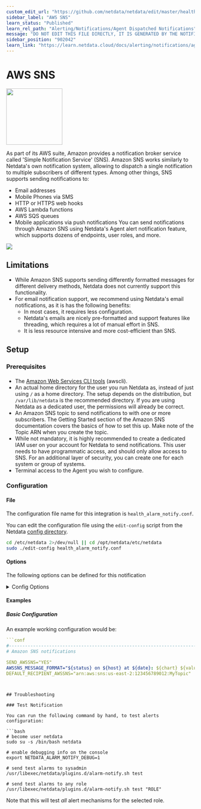 ```yaml
---
custom_edit_url: "https://github.com/netdata/netdata/edit/master/health/notifications/awssns/metadata.yaml"
sidebar_label: "AWS SNS"
learn_status: "Published"
learn_rel_path: "Alerting/Notifications/Agent Dispatched Notifications"
message: "DO NOT EDIT THIS FILE DIRECTLY, IT IS GENERATED BY THE NOTIFICATION'S metadata.yaml FILE"
sidebar_position: "902042"
learn_link: "https://learn.netdata.cloud/docs/alerting/notifications/agent-dispatched-notifications/aws-sns"
---
```



# AWS SNS


<img src="https://netdata.cloud/img/aws.svg" width="150"/>


As part of its AWS suite, Amazon provides a notification broker service called 'Simple Notification Service' (SNS). Amazon SNS works similarly to Netdata's own notification system, allowing to dispatch a single notification to multiple subscribers of different types. Among other things, SNS supports sending notifications to:
- Email addresses
- Mobile Phones via SMS
- HTTP or HTTPS web hooks
- AWS Lambda functions
- AWS SQS queues
- Mobile applications via push notifications
You can send notifications through Amazon SNS using Netdata's Agent alert notification feature, which supports dozens of endpoints, user roles, and more.


<img src="https://img.shields.io/badge/maintained%20by-Netdata-%2300ab44" />

## Limitations

- While Amazon SNS supports sending differently formatted messages for different delivery methods, Netdata does not currently support this functionality.
- For email notification support, we recommend using Netdata's email notifications, as it is has the following benefits:
  - In most cases, it requires less configuration.
  - Netdata's emails are nicely pre-formatted and support features like threading, which requires a lot of manual effort in SNS.
  - It is less resource intensive and more cost-efficient than SNS.



## Setup

### Prerequisites

#### 

- The [Amazon Web Services CLI tools](https://docs.aws.amazon.com/cli/latest/userguide/getting-started-install.html) (awscli).
- An actual home directory for the user you run Netdata as, instead of just using `/` as a home directory. The setup depends on the distribution, but `/var/lib/netdata` is the recommended directory. If you are using Netdata as a dedicated user, the permissions will already be correct.
- An Amazon SNS topic to send notifications to with one or more subscribers. The Getting Started section of the Amazon SNS documentation covers the basics of how to set this up. Make note of the Topic ARN when you create the topic.
- While not mandatory, it is highly recommended to create a dedicated IAM user on your account for Netdata to send notifications. This user needs to have programmatic access, and should only allow access to SNS. For an additional layer of security, you can create one for each system or group of systems.
- Terminal access to the Agent you wish to configure.



### Configuration

#### File

The configuration file name for this integration is `health_alarm_notify.conf`.


You can edit the configuration file using the `edit-config` script from the
Netdata [config directory](/docs/configuring/configuration#the-netdata-config-directory).

```bash
cd /etc/netdata 2>/dev/null || cd /opt/netdata/etc/netdata
sudo ./edit-config health_alarm_notify.conf
```
#### Options

The following options can be defined for this notification

<details><summary>Config Options</summary>

| Name | Description | Default | Required |
|:----|:-----------|:-------|:--------:|
| aws path | The full path of the aws command. If empty, the system `$PATH` will be searched for it. If not found, Amazon SNS notifications will be silently disabled. |  | True |
| SEND_AWSNS | Set `SEND_AWSNS` to YES | YES | True |
| AWSSNS_MESSAGE_FORMAT | Set `AWSSNS_MESSAGE_FORMAT` to to the string that you want the alert to be sent into. | ${status} on ${host} at ${date}: ${chart} ${value_string} | True |
| DEFAULT_RECIPIENT_AWSSNS | Set `DEFAULT_RECIPIENT_AWSSNS` to the Topic ARN you noted down upon creating the Topic. |  | True |

##### AWSSNS_MESSAGE_FORMAT

The supported variables are:

| Variable name               | Description                                                                      |
|:---------------------------:|:---------------------------------------------------------------------------------|
| `${alarm}`                  | Like "name = value units"                                                        |
| `${status_message}`         | Like "needs attention", "recovered", "is critical"                               |
| `${severity}`               | Like "Escalated to CRITICAL", "Recovered from WARNING"                           |
| `${raised_for}`             | Like "(alarm was raised for 10 minutes)"                                         |
| `${host}`                   | The host generated this event                                                    |
| `${url_host}`               | Same as ${host} but URL encoded                                                  |
| `${unique_id}`              | The unique id of this event                                                      |
| `${alarm_id}`               | The unique id of the alarm that generated this event                             |
| `${event_id}`               | The incremental id of the event, for this alarm id                               |
| `${when}`                   | The timestamp this event occurred                                                |
| `${name}`                   | The name of the alarm, as given in netdata health.d entries                      |
| `${url_name}`               | Same as ${name} but URL encoded                                                  |
| `${chart}`                  | The name of the chart (type.id)                                                  |
| `${url_chart}`              | Same as ${chart} but URL encoded                                                 |
| `${status}`                 | The current status : REMOVED, UNINITIALIZED, UNDEFINED, CLEAR, WARNING, CRITICAL |
| `${old_status}`             | The previous status: REMOVED, UNINITIALIZED, UNDEFINED, CLEAR, WARNING, CRITICAL |
| `${value}`                  | The current value of the alarm                                                   |
| `${old_value}`              | The previous value of the alarm                                                  |
| `${src}`                    | The line number and file the alarm has been configured                           |
| `${duration}`               | The duration in seconds of the previous alarm state                              |
| `${duration_txt}`           | Same as ${duration} for humans                                                   |
| `${non_clear_duration}`     | The total duration in seconds this is/was non-clear                              |
| `${non_clear_duration_txt}` | Same as ${non_clear_duration} for humans                                         |
| `${units}`                  | The units of the value                                                           |
| `${info}`                   | A short description of the alarm                                                 |
| `${value_string}`           | Friendly value (with units)                                                      |
| `${old_value_string}`       | Friendly old value (with units)                                                  |
| `${image}`                  | The URL of an image to represent the status of the alarm                         |
| `${color}`                  | A color in  AABBCC format for the alarm                                          |
| `${goto_url}`               | The URL the user can click to see the netdata dashboard                          |
| `${calc_expression}`        | The expression evaluated to provide the value for the alarm                      |
| `${calc_param_values}`      | The value of the variables in the evaluated expression                           |
| `${total_warnings}`         | The total number of alarms in WARNING state on the host                          |
| `${total_critical}`         | The total number of alarms in CRITICAL state on the host                         |


##### DEFAULT_RECIPIENT_AWSSNS

All roles will default to this variable if left unconfigured.

You can have different recipient Topics per **role**, by editing `DEFAULT_RECIPIENT_AWSSNS` with the Topic ARN you want, in the following entries at the bottom of the same file:

```conf
role_recipients_awssns[sysadmin]="arn:aws:sns:us-east-2:123456789012:Systems"
role_recipients_awssns[domainadmin]="arn:aws:sns:us-east-2:123456789012:Domains"
role_recipients_awssns[dba]="arn:aws:sns:us-east-2:123456789012:Databases"
role_recipients_awssns[webmaster]="arn:aws:sns:us-east-2:123456789012:Development"
role_recipients_awssns[proxyadmin]="arn:aws:sns:us-east-2:123456789012:Proxy"
role_recipients_awssns[sitemgr]="arn:aws:sns:us-east-2:123456789012:Sites"
```


</details>

#### Examples

##### Basic Configuration

An example working configuration would be:

```yaml
```conf
#------------------------------------------------------------------------------
# Amazon SNS notifications

SEND_AWSSNS="YES"
AWSSNS_MESSAGE_FORMAT="${status} on ${host} at ${date}: ${chart} ${value_string}"
DEFAULT_RECIPIENT_AWSSNS="arn:aws:sns:us-east-2:123456789012:MyTopic"
```

```


## Troubleshooting

### Test Notification

You can run the following command by hand, to test alerts configuration:

```bash
# become user netdata
sudo su -s /bin/bash netdata

# enable debugging info on the console
export NETDATA_ALARM_NOTIFY_DEBUG=1

# send test alarms to sysadmin
/usr/libexec/netdata/plugins.d/alarm-notify.sh test

# send test alarms to any role
/usr/libexec/netdata/plugins.d/alarm-notify.sh test "ROLE"
```

Note that this will test _all_ alert mechanisms for the selected role.


